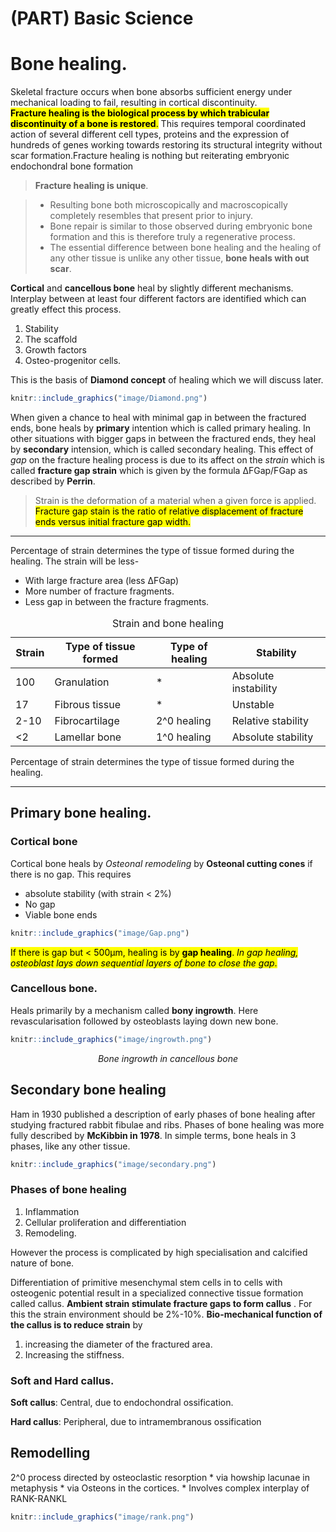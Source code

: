 # (PART) Basic Science {.unnumbered}

# Bone healing.

Skeletal fracture occurs when bone absorbs sufficient energy under mechanical loading to fail, resulting in cortical discontinuity.\
<mark> **Fracture healing is the biological process by which trabicular discontinuity of a bone is restored**.</mark> This requires temporal coordinated action of several different cell types, proteins and the expression of hundreds of genes working towards restoring its structural integrity without scar formation.Fracture healing is nothing but reiterating embryonic endochondral bone formation

> **Fracture healing is unique**.

> -   Resulting bone both microscopically and macroscopically completely resembles that present prior to injury.
> -   Bone repair is similar to those observed during embryonic bone formation and this is therefore truly a regenerative process.
> -   The essential difference between bone healing and the healing of any other tissue is unlike any other tissue, **bone heals with out scar**.

**Cortical** and **cancellous bone** heal by slightly different mechanisms. Interplay between at least four different factors are identified which can greatly effect this process.

1.  Stability
2.  The scaffold
3.  Growth factors
4.  Osteo-progenitor cells.

This is the basis of **Diamond concept** of healing which we will discuss later.

```r
knitr::include_graphics("image/Diamond.png")
```

When given a chance to heal with minimal gap in between the fractured ends, bone heals by **primary** intention which is called primary healing. In other situations with bigger gaps in between the fractured ends, they heal by **secondary** intension, which is called secondary healing. This effect of *gap* on the fracture healing process is due to its affect on the *strain* which is called **fracture gap strain** which is given by the formula ∆FGap/FGap as described by **Perrin**.

> Strain is the deformation of a material when a given force is applied. <mark>Fracture gap stain is the ratio of relative displacement of fracture ends versus initial fracture gap width.</mark>

------------------------------------------------------------------------

Percentage of strain determines the type of tissue formed during the healing. The strain will be less-

-   With large fracture area (less ∆FGap)
-   More number of fracture fragments.
-   Less gap in between the fracture fragments.

| Strain | Type of tissue formed | Type of healing | Stability            |
|--------|-----------------------|-----------------|----------------------|
| 100    | Granulation           | \*              | Absolute instability |
| 17     | Fibrous tissue        | \*              | Unstable             |
| 2-10   | Fibrocartilage        | 2\^0 healing    | Relative stability   |
| \<2    | Lamellar bone         | 1\^0 healing    | Absolute stability   |

: Strain and bone healing

Percentage of strain determines the type of tissue formed during the healing.

------------------------------------------------------------------------

## Primary bone healing.

### Cortical bone

Cortical bone heals by *Osteonal remodeling* by **Osteonal cutting cones** if there is no gap. This requires

-   absolute stability (with strain \< 2%)
-   No gap
-   Viable bone ends

```r
knitr::include_graphics("image/Gap.png")
```

<mark>If there is gap but \< 500µm, healing is by **gap healing**. *In gap healing, osteoblast lays down sequential layers of bone to close the gap*.</mark>

### Cancellous bone.

Heals primarily by a mechanism called **bony ingrowth**. Here revascularisation followed by osteoblasts laying down new bone.

```r
knitr::include_graphics("image/ingrowth.png")
```

<center>

*Bone ingrowth in cancellous bone*

</center>

## Secondary bone healing

Ham in 1930 published a description of early phases of bone healing after studying fractured rabbit fibulae and ribs. Phases of bone healing was more fully described by **McKibbin in 1978**. In simple terms, bone heals in 3 phases, like any other tissue.

```r
knitr::include_graphics("image/secondary.png")

```

### Phases of bone healing

1.  Inflammation
2.  Cellular proliferation and differentiation
3.  Remodeling.

However the process is complicated by high specialisation and calcified nature of bone.

Differentiation of primitive mesenchymal stem cells in to cells with osteogenic potential result in a specialized connective tissue formation called callus. **Ambient strain stimulate fracture gaps to form callus** . For this the strain environment should be 2%-10%. **Bio-mechanical function of the callus is to reduce strain** by

1.  increasing the diameter of the fractured area.
2.  Increasing the stiffness.

### Soft and Hard callus.

**Soft callus**: Central, due to endochondral ossification.

**Hard callus**: Peripheral, due to intramembranous ossification

## Remodelling

2\^0 process directed by osteoclastic resorption \* via howship lacunae in metaphysis \* via Osteons in the cortices. \* Involves complex interplay of RANK-RANKL

```r
knitr::include_graphics("image/rank.png")
```
